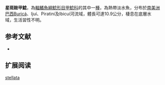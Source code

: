 {{Speciesbox
| name = 星斑銼甲鯰
| image =  
| image_width = 250px
| image_caption = 
| status = NE
| status_system = IUCN3.1
| genus = Rineloricaria
| species = stellata
| authority = {{le|查爾斯·塔特·里根|Charles Tate Regan|Regan}}, 2008
| synonyms = 
}}

'''星斑銼甲鯰'''，為[[輻鰭魚綱|輻鰭魚綱]][[鯰形目|鯰形目]][[甲鯰科|甲鯰科]]的其中一[[種|種]]，為熱帶淡水魚，分布於[[南美洲|南美洲]][[巴西|巴西]]Buricá、Ijuí、Piratini及Ibicuí河流域，體長可達10.9公分，棲息在底層水域，生活習性不明。
==参考文献==
*{{FishBase_species|genus=Rineloricaria|species=stellata|year=2014|month=12}}

== 扩展阅读 ==
{{refbegin}}
{{wikispecies-inline|Rineloricaria stellata|星斑銼甲鯰}}
{{refend}}
{{Taxonbar|from=Q5650651}}

[[Category:銼甲鯰屬|stellata]]